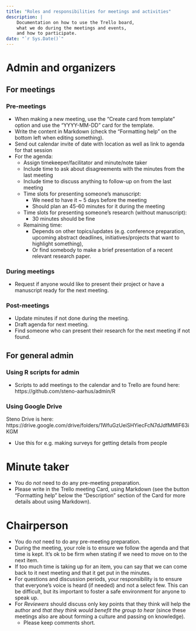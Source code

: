 ```yaml
---
title: "Roles and responsibilities for meetings and activities"
description: |
    Documentation on how to use the Trello board, 
    what we do during the meetings and events, 
    and how to participate.
date: "`r Sys.Date()`"
---
```


# Admin and organizers

## For meetings

### Pre-meetings

- When making a new meeting, use the "Create card from template" option and use the "YYYY-MM-DD" card for the template.
- Write the content in Markdown (check the "Formatting help" on the bottom left when editing something).
*   Send out calendar invite of date with location as well as link to agenda for that session
*   For the agenda:
    *   Assign timekeeper/facilitator and minute/note taker
    *   Include time to ask about disagreements with the minutes from the last meeting
    *   Include time to discuss anything to follow-up on from the last meeting
    *   Time slots for presenting someone’s manuscript:
        *   We need to have it ~ 5 days before the meeting
        *   Should plan an 45-60 minutes for it during the meeting
    *   Time slots for presenting someone’s research (without manuscript):
        *   30 minutes should be fine
    *   Remaining time:
        *   Depends on other topics/updates (e.g. conference preparation, upcoming abstract deadlines, initiatives/projects that want to highlight something), 
        *   Or find somebody to make a brief presentation of a recent relevant research paper.

### During meetings

*   Request if anyone would like to present their project or have a manuscript ready for the next meeting.

### Post-meetings

*   Update minutes if not done during the meeting.
*   Draft agenda for next meeting.
*   Find someone who can present their research for the next meeting if not found.

## For general admin

### Using R scripts for admin

* Scripts to add meetings to the calendar and to Trello are found here: https://github.com/steno-aarhus/admin/R

### Using Google Drive

Steno Drive is here: https://drive.google.com/drive/folders/1WfuGzUeiSHYiecFcN7dJdfMMIF63iKGM

* Use this for e.g. making surveys for getting details from people

# Minute taker

- You do _not_ need to do any pre-meeting preparation.
- Please write in the Trello meeting Card, using Markdown (see the button "Formatting help" below the "Description" section of the Card for more details about using Markdown).

# Chairperson

- You do _not_ need to do any pre-meeting preparation.
- During the meeting, your role is to ensure we follow the agenda and that time is kept. It's ok to be firm when stating if we need to move on to the next item.
- If too much time is taking up for an item, you can say that we can come back to it next meeting and that it get put in the minutes.
- For questions and discussion periods, your responsibility is to ensure that everyone's voice is heard (if needed) and not a select few. This can be difficult, but its important to foster a safe environment for anyone to speak up.
- For *Reviewers* should discuss only key points that they think will help the author and _that they think would benefit the group to hear_ (since these meetings also are about forming a culture and passing on knowledge).
    *   Please keep comments short.
